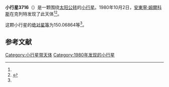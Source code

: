 {{Infobox planet
| bgcolour = #FFFFC0
| name = 3716 Petzval
| symbol = 
| image = 
| caption = 
| discovery = yes
| discovery_ref = 
| discoverer = [[安東寧·姆爾科斯|安東寧·姆爾科斯]]
| discovery_site = [[克列特|克列特]] 
| discovered = 1980年10月2日
| designations = yes
| mp_name = 
| named_after = 
| alt_names = 1980 TG/ 1954 RH / 1969 UC1 / 1972 JY / 1976 OA1 / 1980 RE2 / 1983 HB
| mp_category = [[主带小行星|主带小行星]]
| orbit_ref = <ref name="a">[http://ssd.jpl.nasa.gov/sbdb.cgi?sstr=3716 3716 Petzval] {{Wayback|url=http://ssd.jpl.nasa.gov/sbdb.cgi?sstr=3716 |date=20200917224202 }}，小行星數據庫瀏覽器（JPL Small-Body Database Browser）－[[美国国家航空航天局|美国国家航空航天局]]喷气推进实验室</ref>
| epoch = 2456400.5 (2013年4月18日更新)
| aphelion = {{convert|2.9144461|AU|km|3|abbr=on|lk=out}}
| perihelion = {{convert|1.8782577|AU|km|3|abbr=on}}
| semimajor = {{convert|2.3963519|AU|km|3|abbr=on}}
| eccentricity = 0.2162012
| period = 1354.953269 [[日|日]]<br />3.71[[儒略年|儒略年]]
| avg_speed = 
| inclination = 2.52358
| asc_node = 139.02662
| mean_anomaly = 
| arg_peri = 150.06864
| satellites = 
| physical_characteristics = yes
| dimensions = 
| mass = 
| density = 
| surface_grav = 
| escape_velocity = 
| sidereal_day = 
| axial_tilt = 
| pole_ecliptic_lat = 
| pole_ecliptic_lon = 
| albedo = 
| temperatures= 
| temp_name1 = 
| mean_temp_1 = 
| max_temp_1 = 
| temp_name2 = 
| max_temp_2 = 
| spectral_type = 
| abs_magnitude = 150.06864
}}

'''小行星3716'''（{{lang-en|3716 Petzval}}）是一颗围绕[[太阳|太阳]][[公转|公转]]的[[小行星|小行星]]。1980年10月2日，[[安東寧·姆爾科斯|安東寧·姆爾科斯]]在克列特发现了此天体<ref name="a" /><ref>{{cite news|title=小行星列表|url=http://cfa-www.harvard.edu/iau/lists/NumberedMPs.txt|accessdate=2013-07-08|newspaper=哈佛大学|archive-date=2008-05-17|archive-url=https://web.archive.org/web/20080517010638/http://cfa-www.harvard.edu/iau/lists/NumberedMPs.txt|dead-url=no}}</ref>。

这颗小行星的[[绝对星等|绝对星等]]为150.06864等<ref name="a" />。

==参考文献==
{{reflist}}
{{Minor Planet Number|[[小行星3715|小行星3715]]|[[小行星3717|小行星3717]]}}

{{小天体}}

[[Category:小行星带天体|Category:小行星带天体]]
[[Category:1980年发现的小行星|Category:1980年发现的小行星]]

{{asteroid-stub}}